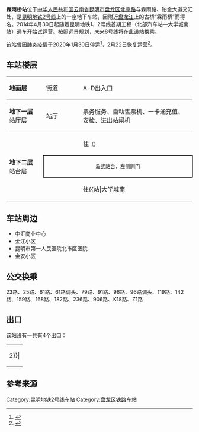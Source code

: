 {{Station Infobox
|Station Name = 霖雨桥站
|Engname = Linyuqiao Station
|linecolour = {{昆明地铁颜色|2}}
|Image = Linyuqiao Station Kunming Metro.jpg
|Caption = 霖雨桥站C出入口
|Location = [[云南省|云南省]][[昆明市|昆明市]][[盘龙区|盘龙区]][[北京路_(昆明)|北京路]]与霖雨路交叉口
|coordinates = {{coord|25|5|46.5|N|102|44|15.5|E|type:railwaystation|display=inline,title}}
|Type = 地下车站
|Line = [[昆明轨道交通2号线|2号线]]
|Hall = [[岛式站台|岛式站台]]
|Open = 2014年4月30日
|Platform = 1
|Elevator for disabled = 
|Escalator = 
|Exit = 4个出入口
|Transport = 昆明公交霖雨桥（霖雨路）站、霖雨桥（北京路）站
|Openhours = 车站服务时间
|Time First = 往[[北部汽车站站|北部汽车站]]方向：07:04<br>往[[大学城南站_(昆明市)|大学城南站]]方向：06:33
|Time Last = 往[[北部汽车站站|北部汽车站]]方向：23:04<br>往[[大学城南站_(昆明市)|大学城南站]]方向：22:28
|adjacent = {{Adjacent stations|system=昆明地铁|line1=2|left1=羊肠村|right1=北辰}}
}}
'''霖雨桥站'''位于[[中华人民共和国|中华人民共和国]][[云南省|云南省]][[昆明市|昆明市]][[盘龙区|盘龙区]][[北京路_(昆明)|北京路]]与霖雨路、铂金大道交汇处，是[[昆明地铁2号线|昆明地铁2号线]]上的一座地下车站，因附近[[盘龙江_(滇池)|盘龙江]]上的古桥“霖雨桥”而得名。2014年4月30日起随着昆明地铁1、2号线首期工程（北部汽车站—大学城南站）通车开始试运营。按照远景规划，未来8号线将在此设站换乘。

该站曾因[[2019冠状病毒病云南省疫情|肺炎疫情]]于2020年1月30日停运<ref>{{Cite web|url=http://news.ifeng.com/c/7teLOTRlGa0|title=重磅！30日起昆明地铁3、6号线全线停运！主城区部分公交线路停运|publisher=凤凰网|date=2020-01-30|accessdate=2020-01-30|archive-date=2020-01-30|archive-url=https://web.archive.org/web/20200130030203/http://news.ifeng.com/c/7teLOTRlGa0|dead-url=no}}</ref>，2月22日恢复运营<ref>{{cite news|url=http://ccwb.yunnan.cn/html/2020-02/22/content_1329537.htm?div=-1|title=27个地铁站 53条公交线路今起恢复运营|work=[[春城晚报|春城晚报]]|date=2020-02-22|accessdate=2020-09-09|archive-date=2021-02-02|archive-url=https://web.archive.org/web/20210202195848/http://ccwb.yunnan.cn/html/2020-02/22/content_1329537.htm?div=-1|dead-url=no}}</ref>。

== 车站楼层 ==
{|cellspacing=0 cellpadding=3
|style="border-top:solid 1px gray;border-bottom:solid 1px gray;" width=100|'''地面层'''
|style="border-top:solid 1px gray;border-bottom:solid 1px gray;" width=100|街道
|style="border-top:solid 1px gray;border-bottom:solid 1px gray;" width=350|A-D出入口
|-
|style="border-bottom:solid 1px gray;"|'''地下一层'''<br />站厅层
|style="border-bottom:solid 1px gray;"|站厅
|style="border-bottom:solid 1px gray;"|票务服务、自动售票机、一卡通充值、安检、进出站闸机
|-
|style="border-bottom:solid 1px gray;" rowspan=3|'''地下二层'''<br />站台层
|{{arrow|L}}
|{{昆明地铁线路名|2}}往{{站|北部汽车站}}<small>（{{站|羊肠村}}）</small>
|-
|style="border-right:solid 2px black;border-left:solid 2px black;border-top:solid 2px black;border-bottom:solid 2px black;" colspan=2|<center><small>[[岛式站台|岛式站台]]，左侧開门</small></center>
|-
|style="border-bottom:solid 1px gray;"|{{arrow|R}}
|style="border-bottom:solid 1px gray;"|{{昆明地铁线路名|2}}往{{站|大学城南||昆明市}}/{{站|昆明南火车站}}<small>（{{站|北辰||昆明市}}）</small>
|}

==车站周边==
*中汇商业中心
*金江小区
*昆明市第一人民医院北市区医院
*金安小区
==公交换乘==
23路、25路、61路、61路调头、79路、91路、96路、96路调头、119路、142路、159路、168路、182路、236路、906路、K18路、Z1路
== 出口 ==
该站设有一共有4个出口：
{| class="wikitable"
| rowspan=30 align="center" bgcolor={{昆明地铁颜色|2}}|
|-
! 编号 !! 建议前往的目的地 !! 照片
|-
| {{綠底白字出口|A}} || 霖雨桥（霖雨路）公交站，霖雨路，嘉年华购物广场 ||
|-
| {{綠底白字出口|B|附=升}} || 昆明市第一人民医院北市区医院，霖雨桥（北京路）公交站 ||
|-
| {{綠底白字出口|C}} || 中汇商业中心（沃尔玛、麦当劳），金安小区 || [[File:Linyuqiao_Station_Kunming_Metro.jpg|200px]]
|-
| {{綠底白字出口|D}} || 金江小区、铂金大道、圣爱中医馆 ||
|-
| bgcolor="#EEEEEE" colspan=3 | {{綠底白字出口|註=升}}
|}

== 参考来源 ==
<references/>

{{昆明地铁2号线}}

[[Category:昆明地铁2号线车站|Category:昆明地铁2号线车站]]
[[Category:盘龙区铁路车站|Category:盘龙区铁路车站]]